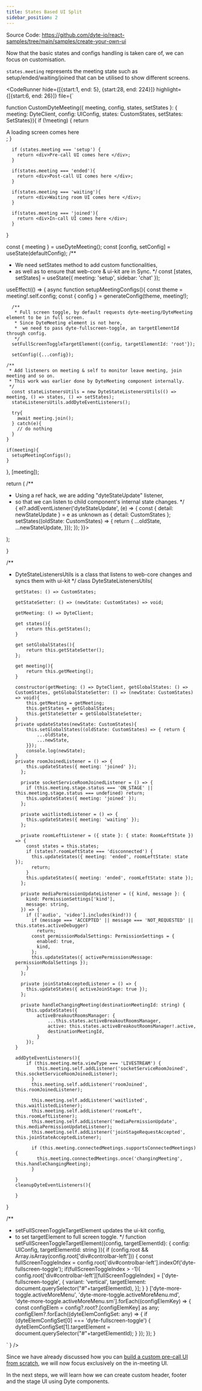 ```yaml
---
title: States Based UI Split
sidebar_position: 2
---
```


Source Code: https://github.com/dyte-io/react-samples/tree/main/samples/create-your-own-ui

Now that the basic states and configs handling is taken care of, we can focus on customisation.

`states.meeting` represents the meeting state such as setup/ended/waiting/joined that can be utilised to show different screens.


<CodeRunner 
hide={[{start:1, end: 5}, {start:28, end: 224}]}
highlight={[{start:6, end: 26}]}
file={`

function CustomDyteMeeting({ meeting, config, states, setStates }: { meeting: DyteClient, config: UIConfig, states: CustomStates, setStates: SetStates}){
if (!meeting) {
return <div> A loading screen comes here </div>;
}

      if (states.meeting === 'setup') {
        return <div>Pre-call UI comes here </div>;
      }

      if(states.meeting === 'ended'){
        return <div>Post-call UI comes here </div>;
      }

      if(states.meeting === 'waiting'){
        return <div>Waiting room UI comes here </div>;
      }

      if(states.meeting === 'joined'){
        return <div>In-call UI comes here </div>;
      }

}

  const { meeting } = useDyteMeeting();
  const [config, setConfig] = useState(defaultConfig);
  /**
  * We need setStates method to add custom functionalities,
  * as well as to ensure that web-core & ui-kit are in Sync.
  */
  const [states, setStates] = useState<CustomStates>({
    meeting: 'setup',
    sidebar: 'chat'
  });

useEffect(() => {
async function setupMeetingConfigs(){
const theme = meeting!.self.config;
const { config } = generateConfig(theme, meeting!);

      /**
       * Full screen toggle, by default requests dyte-meeting/DyteMeeting element to be in full screen.
       * Since DyteMeeting element is not here,
       *  we need to pass dyte-fullscreen-toggle, an targetElementId through config.
       */
      setFullScreenToggleTargetElement({config, targetElementId: 'root'});

      setConfig({...config});

    /**
     * Add listeners on meeting & self to monitor leave meeting, join meeting and so on.
     * This work was earlier done by DyteMeeting component internally.
     */
      const stateListenersUtils = new DyteStateListenersUtils(() => meeting, () => states, () => setStates);
      stateListenersUtils.addDyteEventListeners();

      try{
        await meeting.join();
      } catch(e){
        // do nothing
      }
    }

    if(meeting){
      setupMeetingConfigs();
    }

}, [meeting]);

return (
/\*\*

- Using a ref hack, we are adding "dyteStateUpdate" listener,
- so that we can listen to child component's internal state changes.
  \*/
    <div className="flex w-full h-full bg-black text-white justify-center items-center" ref={(el) => {
            el?.addEventListener('dyteStateUpdate', (e) => {
              const { detail: newStateUpdate } = e as unknown as { detail: CustomStates };
              setStates((oldState: CustomStates) => { return {
                ...oldState,
                ...newStateUpdate,
              }});
            });
          }}>
      <CustomDyteMeeting meeting={meeting} config={config} states={states} setStates={setStates} />
  </div>
);

}

/\*\*

- DyteStateListenersUtils is a class that listens to web-core changes and syncs them with ui-kit
  \*/
  class DyteStateListenersUtils{

      getStates: () => CustomStates;

      getStateSetter: () => (newState: CustomStates) => void;

      getMeeting: () => DyteClient;

      get states(){
          return this.getStates();
      }

      get setGlobalStates(){
          return this.getStateSetter();
      };

      get meeting(){
          return this.getMeeting();
      }

      constructor(getMeeting: () => DyteClient, getGlobalStates: () => CustomStates, getGlobalStateSetter: () => (newState: CustomStates) => void){
          this.getMeeting = getMeeting;
          this.getStates = getGlobalStates;
          this.getStateSetter = getGlobalStateSetter;
      }
      private updateStates(newState: CustomStates){
          this.setGlobalStates((oldState: CustomStates) => { return {
              ...oldState,
              ...newState,
          }});
          console.log(newState);
      }
      private roomJoinedListener = () => {
          this.updateStates({ meeting: 'joined' });
        };

        private socketServiceRoomJoinedListener = () => {
          if (this.meeting.stage.status === 'ON_STAGE' || this.meeting.stage.status === undefined) return;
          this.updateStates({ meeting: 'joined' });
        };

        private waitlistedListener = () => {
          this.updateStates({ meeting: 'waiting' });
        };

        private roomLeftListener = ({ state }: { state: RoomLeftState }) => {
          const states = this.states;
          if (states?.roomLeftState === 'disconnected') {
            this.updateStates({ meeting: 'ended', roomLeftState: state });
            return;
          }
          this.updateStates({ meeting: 'ended', roomLeftState: state });
        };

        private mediaPermissionUpdateListener = ({ kind, message }: {
          kind: PermissionSettings['kind'],
          message: string,
        }) => {
          if (['audio', 'video'].includes(kind!)) {
            if (message === 'ACCEPTED' || message === 'NOT_REQUESTED' || this.states.activeDebugger)
              return;
            const permissionModalSettings: PermissionSettings = {
              enabled: true,
              kind,
            };
            this.updateStates({ activePermissionsMessage: permissionModalSettings });
          }
        };

        private joinStateAcceptedListener = () => {
          this.updateStates({ activeJoinStage: true });
        };

        private handleChangingMeeting(destinationMeetingId: string) {
          this.updateStates({
              activeBreakoutRoomsManager: {
                  ...this.states.activeBreakoutRoomsManager,
                  active: this.states.activeBreakoutRoomsManager!.active,
                  destinationMeetingId,
              }
          });
      }

      addDyteEventListeners(){
          if (this.meeting.meta.viewType === 'LIVESTREAM') {
              this.meeting.self.addListener('socketServiceRoomJoined', this.socketServiceRoomJoinedListener);
            }
            this.meeting.self.addListener('roomJoined', this.roomJoinedListener);

            this.meeting.self.addListener('waitlisted', this.waitlistedListener);
            this.meeting.self.addListener('roomLeft', this.roomLeftListener);
            this.meeting.self.addListener('mediaPermissionUpdate', this.mediaPermissionUpdateListener);
            this.meeting.self.addListener('joinStageRequestAccepted', this.joinStateAcceptedListener);

            if (this.meeting.connectedMeetings.supportsConnectedMeetings) {
              this.meeting.connectedMeetings.once('changingMeeting', this.handleChangingMeeting);
            }

      }
      cleanupDyteEventListeners(){

      }

}

/\*\*

- setFullScreenToggleTargetElement updates the ui-kit config,
- to set targetElement to full screen toggle.
  \*/
  function setFullScreenToggleTargetElement({config, targetElementId}: { config: UIConfig, targetElementId: string }){
  if (config.root && Array.isArray(config.root['div#controlbar-left'])) {
  const fullScreenToggleIndex = config.root['div#controlbar-left'].indexOf('dyte-fullscreen-toggle');
  if(fullScreenToggleIndex > -1){
  config.root['div#controlbar-left'][fullScreenToggleIndex] = ['dyte-fullscreen-toggle', {
  variant: 'vertical',
  targetElement: document.querySelector("#"+targetElementId),
  }];
  }
  }
  ['dyte-more-toggle.activeMoreMenu', 'dyte-more-toggle.activeMoreMenu.md', 'dyte-more-toggle.activeMoreMenu.sm'].forEach((configElemKey) => {
  const configElem = config?.root?.[configElemKey] as any;
  configElem?.forEach((dyteElemConfigSet: any) => {
  if (dyteElemConfigSet[0] === 'dyte-fullscreen-toggle') {
  dyteElemConfigSet[1].targetElement = document.querySelector("#"+targetElementId);
  }
  });
  });
  }

` } />

Since we have already discussed how you can [build a custom pre-call UI from scratch](/react-ui-kit/build-pre-call-ui/default-setup-screen), we will now focus exclusively on the in-meeting UI.

In the next steps, we will learn how we can create custom header, footer and the stage UI using Dyte components.

